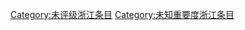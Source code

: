 {{Articles by Quality and Importance|project=浙江|template=浙江专题|_bottom=true|articleonly=true|dispzero=no|linkstyle=}}
[[Category:未评级浙江条目|Category:未评级浙江条目]]
[[Category:未知重要度浙江条目|Category:未知重要度浙江条目]]